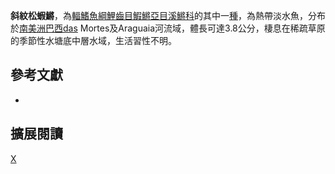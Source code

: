 {{Speciesbox 
| taxon = Pituna obliquoseriata
| status = NE
| status_system = IUCN3.1
| authority =  [[Costa|Costa]], 2007
| synonyms = 
}}
'''斜紋松蝦鱂'''，為[[輻鰭魚綱|輻鰭魚綱]][[鯉齒目|鯉齒目]][[鰕鱂亞目|鰕鱂亞目]][[溪鱂科|溪鱂科]]的其中一[[種|種]]，為熱帶淡水魚，分布於[[南美洲|南美洲]][[巴西|巴西]]das Mortes及Araguaia河流域，體長可達3.8公分，棲息在稀疏草原的季節性水塘底中層水域，生活習性不明。
== 參考文獻 ==
*{{FishBase_species|genus=Pituna|species=obliquoseriata|year=2014|month=9}}

== 擴展閱讀 ==
{{refbegin}}
{{wikispecies-inline|Pituna obliquoseriata|斜紋松蝦鱂}}
{{refend}}
{{Taxonbar|from=Q5838862}}

[[Category:松蝦鱂屬|X]]
